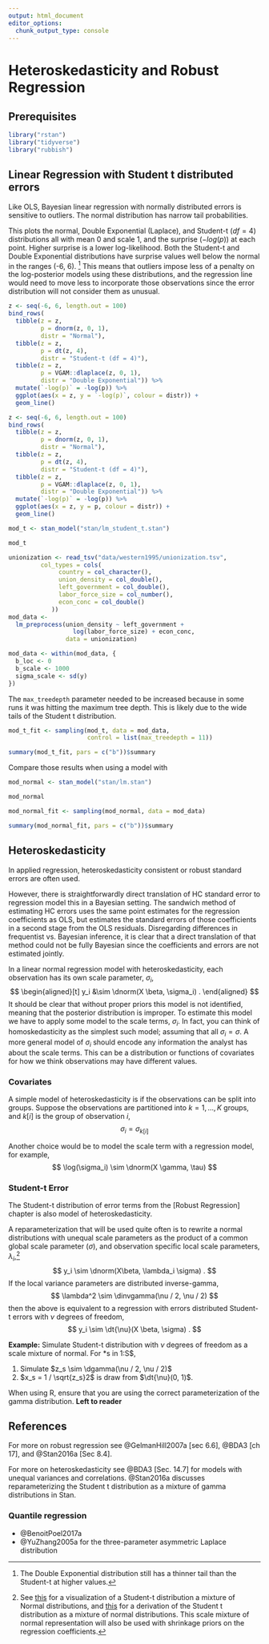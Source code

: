 ```yaml
---
output: html_document
editor_options:
  chunk_output_type: console
---
```

# Heteroskedasticity and Robust Regression

## Prerequisites {-}

```r
library("rstan")
library("tidyverse")
library("rubbish")
```

## Linear Regression with Student t distributed errors

Like OLS, Bayesian linear regression with normally distributed errors is
sensitive to outliers. The normal distribution has narrow tail probabilities.

This plots the normal, Double Exponential (Laplace), and Student-t ($df = 4$)
distributions all with mean 0 and scale 1, and the surprise ($- log(p)$) at each point.
Higher surprise is a lower log-likelihood. Both the Student-t and Double
Exponential distributions have surprise values well below the normal in the ranges (-6, 6). [^tailareas]
This means that outliers impose less of a penalty on the log-posterior models
using these distributions, and the regression line would need to move less to
incorporate those observations since the error distribution will not consider them as unusual.

```r
z <- seq(-6, 6, length.out = 100)
bind_rows(
  tibble(z = z,
         p = dnorm(z, 0, 1),
         distr = "Normal"),
  tibble(z = z,
         p = dt(z, 4),
         distr = "Student-t (df = 4)"),
  tibble(z = z,
         p = VGAM::dlaplace(z, 0, 1),
         distr = "Double Exponential")) %>%
  mutate(`-log(p)` = -log(p)) %>%
  ggplot(aes(x = z, y = `-log(p)`, colour = distr)) +
  geom_line()
```

```r
z <- seq(-6, 6, length.out = 100)
bind_rows(
  tibble(z = z,
         p = dnorm(z, 0, 1),
         distr = "Normal"),
  tibble(z = z,
         p = dt(z, 4),
         distr = "Student-t (df = 4)"),
  tibble(z = z,
         p = VGAM::dlaplace(z, 0, 1),
         distr = "Double Exponential")) %>%
  mutate(`-log(p)` = -log(p)) %>%
  ggplot(aes(x = z, y = p, colour = distr)) +
  geom_line()

```

[^tailareas]: The Double Exponential distribution still has a thinner tail than the Student-t at higher values.

```r
mod_t <- stan_model("stan/lm_student_t.stan")
```
```r
mod_t
```

```r
unionization <- read_tsv("data/western1995/unionization.tsv",
         col_types = cols(
              country = col_character(),
              union_density = col_double(),
              left_government = col_double(),
              labor_force_size = col_number(),
              econ_conc = col_double()
            ))
mod_data <-
  lm_preprocess(union_density ~ left_government +
                  log(labor_force_size) + econ_conc,
                data = unionization)

mod_data <- within(mod_data, {
  b_loc <- 0
  b_scale <- 1000
  sigma_scale <- sd(y)
})

```

The `max_treedepth` parameter needed to be increased because in some runs it was hitting the maximum tree depth.
This is likely due to the wide tails of the Student t distribution.
```r
mod_t_fit <- sampling(mod_t, data = mod_data,
                      control = list(max_treedepth = 11))
```

```r
summary(mod_t_fit, pars = c("b"))$summary
```

Compare those results when using a model with
```r
mod_normal <- stan_model("stan/lm.stan")
```
```r
mod_normal
```

```r
mod_normal_fit <- sampling(mod_normal, data = mod_data)
```

```r
summary(mod_normal_fit, pars = c("b"))$summary
```

## Heteroskedasticity

In applied regression, heteroskedasticity consistent or robust standard errors are often used.

However, there is straightforwardly direct translation of HC standard error to
regression model this in a Bayesian setting. The sandwich method of estimating
HC errors uses the same point estimates for the regression coefficients as OLS,
but estimates the standard errors of those coefficients in a second stage from
the OLS residuals. Disregarding differences in frequentist vs. Bayesian
inference, it is clear that a direct translation of that method could not be
fully Bayesian since the coefficients and errors are not estimated jointly.

In a linear normal regression model with heteroskedasticity, each observation
has its own scale parameter, $\sigma_i$,
$$
\begin{aligned}[t]
y_i &\sim \dnorm(X \beta, \sigma_i) .
\end{aligned}
$$
It should be clear that without proper priors this model is not identified,
meaning that the posterior distribution is improper. To estimate this model we
have to apply some model to the scale terms, $\sigma_i$. In fact, you can think
of homoskedasticity as the simplest such model; assuming that all $\sigma_i =
\sigma$. A more general model of $\sigma_i$ should encode any information the
analyst has  about the scale terms. This can be a distribution or functions of
covariates for how we think observations may have different values.

### Covariates

A simple model of heteroskedasticity is if the observations can be split into
groups. Suppose the observations are partitioned into $k = 1, \dots, K$ groups,
and $k[i]$ is the group of observation $i$,
$$
\sigma_i = \sigma_{k[i]}
$$

Another choice would be to model the scale term with a regression model, for example,
$$
\log(\sigma_i) \sim \dnorm(X \gamma, \tau)
$$

### Student-t Error

The Student-t distribution of error terms from the [Robust Regression] chapter is also model of heteroskedasticity.

A reparameterization that will be used quite often is to rewrite a normal
distributions with unequal scale parameters as the product of a common global
scale parameter ($\sigma$), and observation specific local scale parameters,
$\lambda_i$,[^globalmixture]
$$
y_i \sim \dnorm(X\beta, \lambda_i \sigma) .
$$
If the local variance parameters are distributed inverse-gamma,
$$
\lambda^2 \sim \dinvgamma(\nu / 2, \nu / 2)
$$
then the above is equivalent to a regression with errors distributed Student-t errors with $\nu$ degrees of freedom,
$$
y_i \sim \dt{\nu}(X \beta, \sigma) .
$$

[^globalmixture]: See [this](http://www.sumsar.net/blog/2013/12/t-as-a-mixture-of-normals/)
    for a visualization of a Student-t distribution a mixture of Normal distributions,
    and [this](https://www.johndcook.com/t_normal_mixture.pdf) for a derivation
    of the Student t distribution as a mixture of normal distributions.
    This scale mixture of normal representation will also be used with shrinkage
    priors on the regression coefficients.

**Example:** Simulate Student-t distribution with $\nu$ degrees of freedom as a scale mixture of normal. For *s in 1:S$,

1.  Simulate $z_s \sim \dgamma(\nu / 2, \nu / 2)$
1.  $x_s = 1 / \sqrt{z_s}2$ is draw from $\dt{\nu}(0, 1)$.

When using R, ensure that you are using the correct parameterization of the gamma distribution. **Left to reader**

## References

For more on robust regression see @GelmanHill2007a [sec 6.6], @BDA3 [ch 17], and @Stan2016a [Sec 8.4].

For more on heteroskedasticity see @BDA3 [Sec. 14.7] for models with unequal variances and correlations.
@Stan2016a discusses reparameterizing the Student t distribution as a mixture of gamma distributions in Stan.

### Quantile regression

-   @BenoitPoel2017a
-   @YuZhang2005a for the three-parameter asymmetric Laplace distribution
